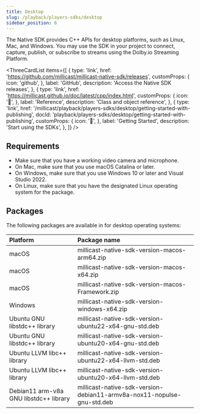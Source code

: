 ```yaml
---
title: Desktop
slug: /playback/players-sdks/desktop
sidebar_position: 6
---
```


The Native SDK provides C++ APIs for desktop platforms, such as Linux, Mac, and Windows. You may use the SDK in your project to connect, capture, publish, or subscribe to streams using the Dolby.io Streaming Platform.


<ThreeCardList
  items={[
    {
      type: 'link',
      href: 'https://github.com/millicast/millicast-native-sdk/releases',
      customProps: {
        icon: 'github',
      },
      label: 'GitHub',
      description: 'Access the Native SDK releases',
    },
    {
      type: 'link',
      href: 'https://millicast.github.io/doc/latest/cpp/index.html',
      customProps: {
        icon: '📖',
      },
      label: 'Reference',
      description: 'Class and object reference',
    },
    {
      type: 'link',
      href: '/millicast/playback/players-sdks/desktop/getting-started-with-publishing',
      docId: 'playback/players-sdks/desktop/getting-started-with-publishing',
      customProps: {
        icon: '🚀',
      },
      label: 'Getting Started',
      description: 'Start using the SDKs',
    },
  ]}
/>

## Requirements

- Make sure that you have a working video camera and microphone.
- On Mac, make sure that you use macOS Catalina or later.
- On Windows, make sure that you use Windows 10 or later and Visual Studio 2022.
- On Linux, make sure that you have the designated Linux operating system for the package.

## Packages

The following packages are available in for desktop operating systems:

| Platform                               | Package name                                                           |
| :------------------------------------- | :--------------------------------------------------------------------- |
| macOS                                  | millicast-native-sdk-version-macos-arm64.zip                           |
| macOS                                  | millicast-native-sdk-version-macos-x64.zip                             |
| macOS                                  | millicast-native-sdk-version-macos-Framework.zip                       |
| Windows                                | millicast-native-sdk-version-windows-x64.zip                           |
| Ubuntu GNU libstdc++ library           | millicast-native-sdk-version-ubuntu22-x64-gnu-std.deb                  |
| Ubuntu GNU libstdc++ library           | millicast-native-sdk-version-ubuntu20-x64-gnu-std.deb                  |
| Ubuntu LLVM libc++ library             | millicast-native-sdk-version-ubuntu22-x64-llvm-std.deb                 |
| Ubuntu LLVM libc++ library             | millicast-native-sdk-version-ubuntu20-x64-llvm-std.deb                 |
| Debian11 arm-v8a GNU libstdc++ library | millicast-native-sdk-version-debian11-armv8a-nox11-nopulse-gnu-std.deb |
